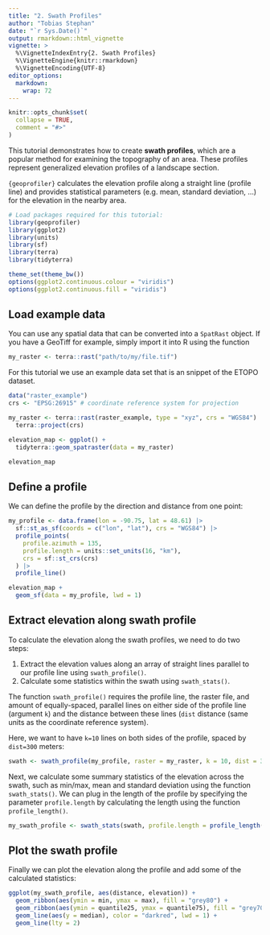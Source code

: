 ```yaml
---
title: "2. Swath Profiles"
author: "Tobias Stephan"
date: "`r Sys.Date()`"
output: rmarkdown::html_vignette
vignette: >
  %\VignetteIndexEntry{2. Swath Profiles}
  %\VignetteEngine{knitr::rmarkdown}
  %\VignetteEncoding{UTF-8}
editor_options: 
  markdown: 
    wrap: 72
---
```


```r
knitr::opts_chunk$set(
  collapse = TRUE,
  comment = "#>"
)
```

This tutorial demonstrates how to create **swath profiles**, which are a 
popular method for examining the topography of an
area. These profiles represent generalized elevation profiles of a
landscape section.

`{geoprofiler}` calculates the elevation profile along a straight line
(profile line) and provides statistical parameters (e.g. mean, standard
deviation, ...) for the elevation in the nearby area.

```r
# Load packages required for this tutorial:
library(geoprofiler)
library(ggplot2)
library(units)
library(sf)
library(terra)
library(tidyterra)

theme_set(theme_bw())
options(ggplot2.continuous.colour = "viridis")
options(ggplot2.continuous.fill = "viridis")
```

## Load example data

You can use any spatial data that can be converted into a `SpatRast`
object. If you have a GeoTiff for example, simply import it into R using
the function

```r
my_raster <- terra::rast("path/to/my/file.tif")
```

For this tutorial we use an example data set that is an snippet of the
ETOPO dataset.

```r
data("raster_example")
crs <- "EPSG:26915" # coordinate reference system for projection

my_raster <- terra::rast(raster_example, type = "xyz", crs = "WGS84") |>
  terra::project(crs)

elevation_map <- ggplot() +
  tidyterra::geom_spatraster(data = my_raster)

elevation_map
```

## Define a profile

We can define the profile by the direction and distance from one point:

```r
my_profile <- data.frame(lon = -90.75, lat = 48.61) |>
  sf::st_as_sf(coords = c("lon", "lat"), crs = "WGS84") |>
  profile_points(
    profile.azimuth = 135,
    profile.length = units::set_units(16, "km"),
    crs = sf::st_crs(crs)
  ) |>
  profile_line()

elevation_map +
  geom_sf(data = my_profile, lwd = 1)
```

## Extract elevation along swath profile

To calculate the elevation along the swath profiles, we need to do two
steps:

1.  Extract the elevation values along an array of straight lines
    parallel to our profile line using `swath_profile()`.
2.  Calculate some statistics within the swath using `swath_stats()`.


The function `swath_profile()` requires the profile line, the raster file, and 
amount of equally-spaced, parallel lines on either side of the profile line 
(argument `k`) and the distance between these lines (`dist` distance (same 
units as the coordinate reference system). 

Here, we want to have `k=10` lines on both sides of the profile, spaced by 
`dist=300` meters:

```r
swath <- swath_profile(my_profile, raster = my_raster, k = 10, dist = 300)
```

Next, we calculate some summary statistics of the elevation across the swath, 
such as 
min/max, mean and standard deviation using the function `swath_stats()`. We 
can plug in the length of the profile by specifying the parameter
`profile.length` by calculating the length using the function 
`profile_length()`.

```r
my_swath_profile <- swath_stats(swath, profile.length = profile_length(my_profile))
```

## Plot the swath profile

Finally we can plot the elevation along the profile and add some of the 
calculated statistics:

```r
ggplot(my_swath_profile, aes(distance, elevation)) +
  geom_ribbon(aes(ymin = min, ymax = max), fill = "grey80") +
  geom_ribbon(aes(ymin = quantile25, ymax = quantile75), fill = "grey70") +
  geom_line(aes(y = median), color = "darkred", lwd = 1) +
  geom_line(lty = 2)
```
